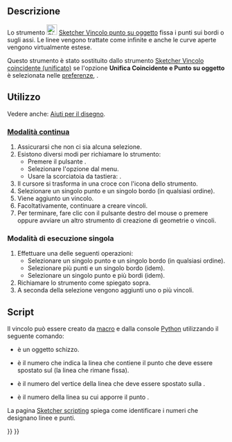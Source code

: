 <languages/>

{{Docnav/it
|[[Sketcher_ConstrainCoincident/it|Coincidente]]
|[[Sketcher_ConstrainHorVer/it|Orizzontale/verticale]]
|[[Sketcher_Workbench/it|Sketcher]]
|IconL=Sketcher_ConstrainCoincident.svg
|IconR=Sketcher_ConstrainHorVer.svg
|IconC=Workbench_Sketcher.svg
}}

{{GuiCommand/it
|Name=Sketcher ConstrainPointOnObject
|Name=Sketcher Vincolo punto su oggetto
|MenuLocation=Schizzo → Vincoli Sketcher → Vincolo punto su oggetto
|Workbenches=[[Sketcher_Workbench/it|Sketcher]]
|Shortcut={{KEY|O}}
|SeeAlso=[[Sketcher_ConstrainCoincidentUnified/it|Sketcher Vincolo coincidente (unificato)]], [[Sketcher_ConstrainCoincident/it|Sketcher Vincolo coincidente]]
}}

<span id="Description"></span>
==Descrizione==

Lo strumento [[Image:Sketcher_ConstrainPointOnObject.svg|24px]] [[Sketcher_ConstrainPointOnObject/it|Sketcher Vincolo punto su oggetto]] fissa i punti sui bordi o sugli assi. Le linee vengono trattate come infinite e anche le curve aperte vengono virtualmente estese.

Questo strumento è stato sostituito dallo strumento [[Sketcher_ConstrainCoincidentUnified/it|Sketcher Vincolo coincidente (unificato)]] se l'opzione '''Unifica Coincidente e Punto su oggetto''' è selezionata nelle [[Sketcher_Preferences/it#General|preferenze]], {{Version/it|1.0}}.

<span id="Usage"></span>
==Utilizzo==

Vedere anche: [[Sketcher_Workbench/it#Drawing_aids|Aiuti per il disegno]].

<span id="Continue_mode"></span>
===[[Sketcher_Workbench/it#Continue_modes|Modalità continua]]===

# Assicurarsi che non ci sia alcuna selezione.
# Esistono diversi modi per richiamare lo strumento:
#* Premere il pulsante {{Button|[[Image:Sketcher_ConstrainPointOnObject.svg|16px]] [[Sketcher_ConstrainPointOnObject/it|Vincolo punto su oggetto]]}}.
#* Selezionare l'opzione {{MenuCommand|Schizzo → Vincoli Sketcher → [[Image:Sketcher_ConstrainPointOnObject.svg|16px]] Vincolo punto su oggetto}} dal menu.
#* Usare la scorciatoia da tastiera: {{KEY|O}}.
# Il cursore si trasforma in una croce con l'icona dello strumento.
# Selezionare un singolo punto e un singolo bordo (in qualsiasi ordine).
# Viene aggiunto un vincolo.
# Facoltativamente, continuare a creare vincoli.
# Per terminare, fare clic con il pulsante destro del mouse o premere {{KEY|Esc}} oppure avviare un altro strumento di creazione di geometrie o vincoli.

<span id="Run-once_mode"></span>
===Modalità di esecuzione singola===

<div class="mw-translate-fuzzy">
# Effettuare una delle seguenti operazioni:
#* Selezionare un singolo punto e un singolo bordo (in qualsiasi ordine).
#* Selezionare più punti e un singolo bordo (idem).
#* Selezionare un singolo punto e più bordi (idem).
# Richiamare lo strumento come spiegato sopra.
# A seconda della selezione vengono aggiunti uno o più vincoli.
</div>

<span id="Scripting"></span>
==Script==

Il vincolo può essere creato da [[Macros/it|macro]] e dalla console [[Python/it|Python]] utilizzando il seguente comando:

{{incode|Sketch.addConstraint(Sketcher.Constraint('PointOnObject',LineMoving,PointOfLineMoving,LineFixed))}}

* {{incode|Sketch}} è un oggetto schizzo.
* {{incode|LineMoving}} è il numero che indica la linea che contiene il punto che deve essere spostato sul {{incode|LineFixed}} (la linea che rimane fissa).
* {{incode|PointOfLineMoving}} è il numero del vertice della linea {{incode|LineMoving}} che deve essere spostato sulla {{incode|LineFixed}}.
* {{incode|LinedFixed}} è il numero della linea su cui apporre il punto {{incode|PointOfLineMoving}}.

La pagina [[Sketcher_scripting/it|Sketcher scripting]] spiega come identificare i numeri che designano linee e punti.


{{Docnav/it
|[[Sketcher_ConstrainCoincident/it|Coincidente]]
|[[Sketcher_ConstrainHorVer/it|Orizzontale/verticale]]
|[[Sketcher_Workbench/it|Sketcher]]
|IconL=Sketcher_ConstrainCoincident.svg
|IconR=Sketcher_ConstrainHorVer.svg
|IconC=Workbench_Sketcher.svg
}}

{{Sketcher_Tools_navi{{#translation:}}}}
{{Userdocnavi{{#translation:}}}}